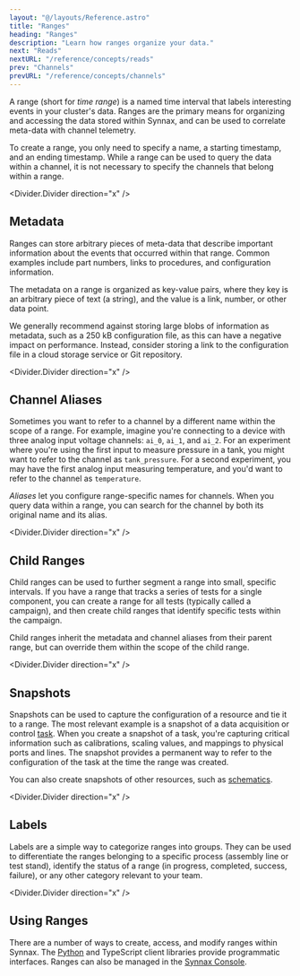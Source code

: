 ```yaml
---
layout: "@/layouts/Reference.astro"
title: "Ranges"
heading: "Ranges"
description: "Learn how ranges organize your data."
next: "Reads"
nextURL: "/reference/concepts/reads"
prev: "Channels"
prevURL: "/reference/concepts/channels"
---
```



A range (short for _time range_) is a named time interval that labels interesting
events in your cluster's data. Ranges are the primary means for organizing and accessing
the data stored within Synnax, and can be used to correlate meta-data with channel telemetry.

To create a range, you only need to specify a name, a starting timestamp, and an ending
timestamp. While a range can be used to query the data within a channel, it is not
necessary to specify the channels that belong within a range.

<Divider.Divider direction="x" />

## Metadata

Ranges can store arbitrary pieces of meta-data that describe important information about
the events that occurred within that range. Common examples include part numbers, links
to procedures, and configuration information.

The metadata on a range is organized as key-value pairs, where they key is an arbitrary
piece of text (a string), and the value is a link, number, or other data point.

We generally recommend against storing large blobs of information as metadata, such as a
250 kB configuration file, as this can have a negative impact on performance. Instead,
consider storing a link to the configuration file in a cloud storage service or Git
repository.

<Divider.Divider direction="x" />

## Channel Aliases

Sometimes you want to refer to a channel by a different name within the scope of
a range. For example, imagine you're connecting to a device with three analog input voltage
channels: `ai_0`, `ai_1`, and `ai_2`. For an experiment where you're using the first input
to measure pressure in a tank, you might want to refer to the channel as `tank_pressure`.
For a second experiment, you may have the first analog input measuring temperature,
and you'd want to refer to the channel as `temperature`.

_Aliases_ let you configure range-specific names for channels. When you query data
within a range, you can search for the channel by both its original name and its alias.

<Divider.Divider direction="x" />

## Child Ranges

Child ranges can be used to further segment a range into small, specific intervals.
If you have a range that tracks a series of tests for a single component, you can create
a range for all tests (typically called a campaign), and then create child ranges that
identify specific tests within the campaign.

Child ranges inherit the metadata and channel aliases from their parent range, but can
override them within the scope of the child range.

<Divider.Divider direction="x" />

## Snapshots

Snapshots can be used to capture the configuration of a resource and tie it to a range.
The most relevant example is a snapshot of a data acquisition or control
[task](/reference/device-drivers). When you create a snapshot of a task, you're
capturing critical information such as calibrations, scaling values, and mappings to
physical ports and lines. The snapshot provides a permanent way to refer to the
configuration of the task at the time the range was created.

You can also create snapshots of other resources, such as [schematics](/reference/console/schematics).

<Divider.Divider direction="x" />

## Labels

Labels are a simple way to categorize ranges into groups. They can be used to differentiate
the ranges belonging to a specific process (assembly line or test stand), identify the
status of a range (in progress, completed, success, failure), or any other category
relevant to your team.

<Divider.Divider direction="x" />

## Using Ranges

There are a number of ways to create, access, and modify ranges within Synnax. The
[Python](/reference/python-client/ranges) and
TypeScript client libraries provide programmatic
interfaces. Ranges can also be managed in the [Synnax
Console](/reference/console/ranges).
